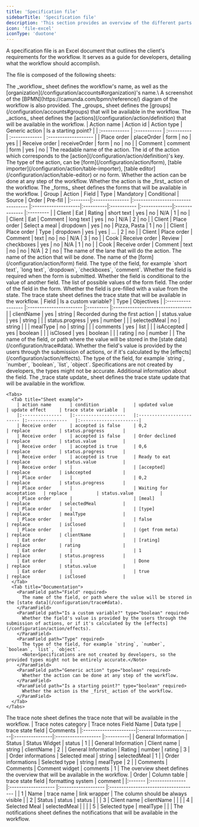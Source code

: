 ```yaml
---
title: 'Specification file'
sidebarTitle: 'Specification file'
description: 'This section provides an overview of the different parts of a specification file.'
icon: 'file-excel'
iconType: 'duotone'
---
```


A specification file is an Excel document that outlines the client's requirements for the workflow. 
It serves as a guide for developers, detailing what the workflow should accomplish.

The file is composed of the following sheets:

<AccordionGroup>
  <Accordion title="Workflow" icon="rocket" defaultOpen>
    The _workflow_ sheet defines the workflow's name, as well as the [organization](/configuration/accounts#organization)'s name.\
    A screenshot of the [BPMN](https://camunda.com/bpmn/reference/) diagram of the workflow is also provided.
  </Accordion>
  <Accordion title="Groups" icon="user-group">
    The _groups_ sheet defines the [groups](/configuration/accounts#groups) that will be available in the workflow.
  </Accordion>
  <Accordion title="Actions" icon="pen-to-square">
    The _actions_ sheet defines the [actions](/configuration/action/definition) that will be available in the workflow.
    <Tabs>
      <Tab title="Sheet example">
        | Action name   | Action id    | Action type | Generic action | Is a starting point? |
        | :------------ | :----------- | :---------- | :------------- | :------------------- |
        | Place order   | placeOrder   | form        | no             | yes                  |
        | Receive order | receiveOrder | form        | no             | no                   |
        | Comment       | comment      | form        | yes            | no                   |
      </Tab>
      <Tab title="Documentation">
        <ParamField path="Action name" required>
          The readable name of the action.
        </ParamField>
        <ParamField path="Action id" required>
          The id of the action which corresponds to the [action](/configuration/action/definition)'s key.
        </ParamField>
        <ParamField path="Action type" required>
          The type of the action, can be [form](/configuration/action/form), [table importer](/configuration/action/table-importer), [table editor](/configuration/action/table-editor) or no form.
        </ParamField>
        <ParamField path="Generic action" type="boolean" required>
          Whether the action can be done at any step of the workflow.
        </ParamField>
        <ParamField path="Is a starting point?" type="boolean" required>
          Whether the action is the _first_ action of the workflow.
        </ParamField>
      </Tab>
    </Tabs>
  </Accordion>
  <Accordion title="Forms" icon="file-pen">
    The _forms_ sheet defines the forms that will be available in the workflow.
    <Tabs>
      <Tab title="Sheet example">
        | Group  	| Action   	      | Field                      	      | Type               	| Mandatory | Conditional | Source       | Order         	| Pre-fill 	|
        |:--------|:---------------	|:---------------------------------	|:--------------------|:----------|:----------- |:-------------|:-------------- |:--------- |
        | Client 	| Eat     	| Rating          	| short text          | yes       | no          | N/A          | 1             	| no       	|
        | Client 	| Eat     	| Comment                       	| long text           | yes       | no          | N/A          | 2             	| no       	|
        | Client 	| Place order   	| Select a meal                   	| dropdown  	        | yes       | no          | Pizza, Pasta | 1             	| no       	|
        | Client 	| Place order   	| Type                            	| dropdown            | yes       | yes         | ...          | 2             	| no       	|
        | Client 	| Place order   	| Comment                         	| text                | no        | no          | N/A          | 3             	| no       	|
        | Cook   	| Receive order 	| Review                	| checkboxes          | yes       | no          | N/A          | 1             	| no       	|
        | Cook   	| Receive order 	| Comment                         	| text                | no        | no          | N/A          | 2             	| no       	|
      </Tab>
      <Tab title="Documentation">
        <ParamField path="Group" required>
          The name of the lane that will do the action.
        </ParamField>
        <ParamField path="Action" required>
          The name of the action that will be done.
        </ParamField>
        <ParamField path="Field" required>
          The name of the [form](/configuration/action/form) field.
        </ParamField>
        <ParamField path="Type" required>
          The type of the field, for example `short text`, `long text`, `dropdown`, `checkboxes`, `comment`.
        </ParamField>
        <ParamField path="Mandatory" type="boolean" required>
          Whether the field is required when the form is submitted.
        </ParamField>
        <ParamField path="Conditional" type="boolean" required>
          Whether the field is conditional to the value of another field.
        </ParamField>
        <ParamField path="Source" required>
          The list of possible values of the form field.
        </ParamField>
        <ParamField path="Order" required>
          The order of the field in the form.
        </ParamField>
        <ParamField path="Pre-fill" type="boolean" required>
          Whether the field is pre-filled with a value from the state.
        </ParamField>
      </Tab>
    </Tabs>

  </Accordion>
  <Accordion title="Trace state" icon="brackets-curly">
    The trace state sheet defines the trace state that will be available in the workflow.
    <Tabs>
      <Tab title="Sheet example">
        | Field           	| Is a custom variable? 	| Type    	| Objectives                       	|
        |:-----------------	|:-----------------------	|:---------	|:---------------------------------	|
        | clientName      	| yes                   	| string  	| Recorded during the first action 	|
        | status.value    	| yes                   	| string  	|                                  	|
        | status.progress 	| yes                   	| number  	|                                  	|
        | selectedMeal    	| no                    	| string  	|                                  	|
        | mealType        	| no                    	| string  	|                                  	|
        | comments        	| yes                   	| list    	|                                  	|
        | isAccepted      	| yes                   	| boolean 	|                                  	|
        | isClosed        	| yes                   	| boolean 	|                                  	|
        | rating          	| no                    	| number  	|                                  	|
      </Tab>
      <Tab title="Documentation">
        <ParamField path="Field" required>
          The name of the field, or path where the value will be stored in the [state data](/configuration/trace#data).
        </ParamField>
        <ParamField path="Is a custom variable?" type="boolean" required>
          Whether the field's value is provided by the users through the submission of actions, or if it's calculated by the [effects](/configuration/action/effects).
        </ParamField>
        <ParamField path="Type" required>
          The type of the field, for example `string`, `number`, `boolean`, `list`, `object`.
          <Info>Specifications are not created by developers, the types might not be accurate.</Info>
        </ParamField>
        <ParamField path="Objectives" type="boolean" required>
          Additional information about the field.
        </ParamField>
      </Tab>
    </Tabs>

  </Accordion>
  <Accordion title="Trace state update" icon="arrows-turn-to-dots">
    The _trace state update_ sheet defines the trace state update that will be available in the workflow.

    <Tabs>
      <Tab title="Sheet example">
        | action name   	| condition         	| updated value           	| update effect 	| trace state variable 	|
        |:---------------	|:-------------------	|:-------------------------	|:---------------	|:----------------------|
        | Receive order 	| accepted is false 	| 0,2                     	| replace       	| status.progress      	|
        | Receive order 	| accepted is false 	| Order declined          	| replace       	| status.value         	|
        | Receive order 	| accepted is true  	| 0,6                     	| replace       	| status.progress      	|
        | Receive order 	| accepted is true  	| Ready to eat            	| replace       	| status.value         	|
        | Receive order 	|                   	| [accepted]              	| replace       	| isAccepted           	|
        | Place order   	|                   	| 0,2                     	| replace       	| status.progress      	|
        | Place order   	|                   	| Waiting for acceptation 	| replace       	| status.value         	|
        | Place order   	|                   	| [meal]                  	| replace       	| selectedMeal         	|
        | Place order   	|                   	| [type]                  	| replace       	| mealType             	|
        | Place order   	|                   	| false                   	| replace       	| isClosed             	|
        | Place order   	|                   	| (get from meta)         	| replace       	| clientName           	|
        | Eat order     	|                   	| [rating]                	| replace       	| rating               	|
        | Eat order     	|                   	| 1                       	| replace       	| status.progress      	|
        | Eat order     	|                   	| Done                    	| replace       	| status.value         	|
        | Eat order     	|                   	| true                    	| replace       	| isClosed             	|
      </Tab>
      <Tab title="Documentation">
        <ParamField path="Field" required>
          The name of the field, or path where the value will be stored in the [state data](/configuration/trace#data).
        </ParamField>
        <ParamField path="Is a custom variable?" type="boolean" required>
          Whether the field's value is provided by the users through the submission of actions, or if it's calculated by the [effects](/configuration/action/effects).
        </ParamField>
        <ParamField path="Type" required>
          The type of the field, for example `string`, `number`, `boolean`, `list`, `object`.
          <Note>Specifications are not created by developers, so the provided types might not be entirely accurate.</Note>
        </ParamField>
        <ParamField path="Generic action" type="boolean" required>
          Whether the action can be done at any step of the workflow.
        </ParamField>
        <ParamField path="Is a starting point?" type="boolean" required>
          Whether the action is the _first_ action of the workflow.
        </ParamField>
      </Tab>
    </Tabs>


  </Accordion>
  <Accordion title="Trace notes" icon="paintbrush">
    The trace note sheet defines the trace note that will be available in the workflow.
    | Trace notes category 	| Trace notes Field Name 	| Data type      	| trace state field 	| Comments 	|
    |:----------------------|:------------------------|:----------------|:-------------------	|:----------|
    | General Information  	| Status                 	| Status Widget  	| status            	| 1        	|
    | General Information  	| Client name            	| string         	| clientName        	| 2        	|
    | General Information  	| Rating                 	| number         	| rating            	| 3        	|
    | Order informations   	| Selected meal          	| string         	| selectedMeal      	| 1        	|
    | Order informations   	| Selected type          	| string         	| mealType          	| 2        	|
    | Comments             	| Comments               	| Comment widget 	| comments          	| 1        	|
  </Accordion>
  <Accordion title="Overview" icon="table">
    The overview sheet defines the overview that will be available in the workflow.
    | Order 	| Column table  	| trace state field 	| formatting system 	| comment                             	|
    |:-------	|:---------------	|:-------------------	|:-------------------	|:-------------------------------------	|
    | 1     	| Name          	| trace name        	| link wrapper      	| The column should be always visible 	|
    | 2     	| Status        	| status            	| status            	|                                     	|
    | 3     	| Client name   	| clientName        	|                   	|                                     	|
    | 4     	| Selected Meal 	| selectedMeal      	|                   	|                                     	|
    | 5     	| Selected type 	| mealType          	|                   	|                                     	|
  </Accordion>
  <Accordion title="Notifications" icon="bell">
    The notifications sheet defines the notifications that will be available in the workflow.
  </Accordion>
</AccordionGroup>